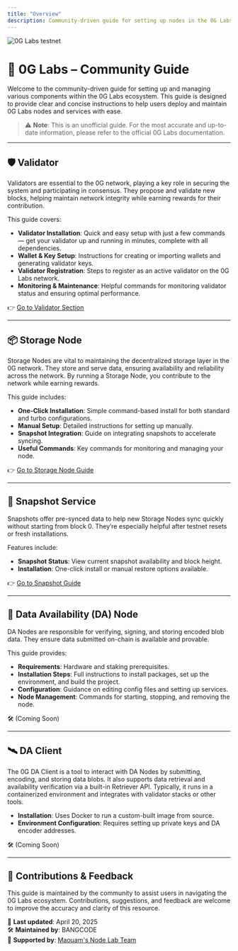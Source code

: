 ```yaml
---
title: "Overview"
description: Community-driven guide for setting up nodes in the 0G Labs ecosystem | BANGCODE
---
```

![0G Labs testnet](/img/0g_banner.png)

# 🧪 0G Labs – Community Guide
Welcome to the community-driven guide for setting up and managing various components within the 0G Labs ecosystem. This guide is designed to provide clear and concise instructions to help users deploy and maintain 0G Labs nodes and services with ease.

> ⚠️ **Note**: This is an unofficial guide. For the most accurate and up-to-date information, please refer to the official 0G Labs documentation.

---

## 🛡️ Validator

Validators are essential to the 0G network, playing a key role in securing the system and participating in consensus. They propose and validate new blocks, helping maintain network integrity while earning rewards for their contribution.

This guide covers:

- **Validator Installation**: Quick and easy setup with just a few commands — get your validator up and running in minutes, complete with all dependencies.
- **Wallet & Key Setup**: Instructions for creating or importing wallets and generating validator keys.
- **Validator Registration**: Steps to register as an active validator on the 0G Labs network.
- **Monitoring & Maintenance**: Helpful commands for monitoring validator status and ensuring optimal performance.

👉 [Go to Validator Section](./0g-labs/validator-node)

---

## 📦 Storage Node

Storage Nodes are vital to maintaining the decentralized storage layer in the 0G network. They store and serve data, ensuring availability and reliability across the network. By running a Storage Node, you contribute to the network while earning rewards.

This guide includes:

- **One-Click Installation**: Simple command-based install for both standard and turbo configurations.
- **Manual Setup**: Detailed instructions for setting up manually.
- **Snapshot Integration**: Guide on integrating snapshots to accelerate syncing.
- **Useful Commands**: Key commands for monitoring and managing your node.

👉 [Go to Storage Node Guide](./storage-node/installation)

---

## 🧵 Snapshot Service

Snapshots offer pre-synced data to help new Storage Nodes sync quickly without starting from block 0. They’re especially helpful after testnet resets or fresh installations.

Features include:

- **Snapshot Status**: View current snapshot availability and block height.
- **Installation**: One-click install or manual restore options available.

👉 [Go to Snapshot Guide](./storage-node/snapshot)

---

## 🧠 Data Availability (DA) Node

DA Nodes are responsible for verifying, signing, and storing encoded blob data. They ensure data submitted on-chain is available and provable.

This guide provides:

- **Requirements**: Hardware and staking prerequisites.
- **Installation Steps**: Full instructions to install packages, set up the environment, and build the project.
- **Configuration**: Guidance on editing config files and setting up services.
- **Node Management**: Commands for starting, stopping, and removing the node.

🛠️ (Coming Soon)

---

## 🛰️ DA Client

The 0G DA Client is a tool to interact with DA Nodes by submitting, encoding, and storing data blobs. It also supports data retrieval and availability verification via a built-in Retriever API. Typically, it runs in a containerized environment and integrates with validator stacks or other tools.

- **Installation**: Uses Docker to run a custom-built image from source.
- **Environment Configuration**: Requires setting up private keys and DA encoder addresses.

🛠️ (Coming Soon)

---

## 🤝 Contributions & Feedback

This guide is maintained by the community to assist users in navigating the 0G Labs ecosystem. Contributions, suggestions, and feedback are welcome to improve the accuracy and clarity of this resource.

📅 **Last updated**: April 20, 2025  
🛠️ **Maintained by**: BANGCODE  
🤝 **Supported by**: [Maouam's Node Lab Team](https://maouam.nodelab.my.id/)
